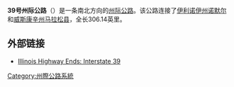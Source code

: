 '''39号州际公路'''（{{lang-en|'''Interstate 39'''}}）是一条南北方向的[[州际公路系统|州际公路]]。该公路连接了[[伊利诺伊州|伊利诺伊州]][[诺默尔_(伊利诺伊州)|诺默尔]]和[[威斯康辛州|威斯康辛州]][[马拉松县_(威斯康辛州)|马拉松县]]，全长306.14英里。

== 外部链接 ==
{{Commons category|Interstate 39}}
*[https://web.archive.org/web/20121011012812/http://highwayexplorer.com/il_EndsPage.php?id=3039&section=1 Illinois Highway Ends: Interstate 39]
{{州際公路系統}}
[[Category:州際公路系統|Category:州際公路系統]]